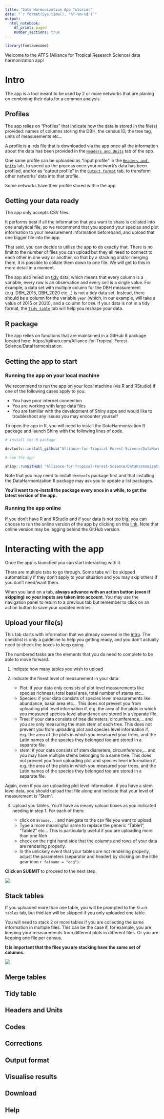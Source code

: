 ```yaml
---
title: "Data Harmonization App Tutorial"
date: "`r format(Sys.time(), '%Y-%m-%d')`"
output: 
  html_notebook:
    df_print: paged
    number_sections: true
---
```


```r
library(fontawesome)
``` 




Welcome to the ATFS (Alliance for Tropical Research Science) data harmonization app!


# Intro {#intro}

The app is a tool meant to be used by 2 or more networks that are planing on combining their data for a common analysis.

## Profiles {#profile}

The app relies on "Profiles" that indicate how the data is stored in the file(s) provided: names of columns storing the DBH, the census ID, the tree tag, units of measurements etc...

A profile is a .rds file that is downloaded via the app once all the information about the data has been provided in the [`Headers and Units`](#Headers) tab of the app.

One same profile can be uploaded as "input profile" in the [`Headers and Units`](#Headers) tab, to speed up the process once your network's data has been profiled, and/or as "output profile" in the [`Output format`](#OutputFormat) tab, to transform other networks' data into that profile.

Some networks have their profile stored within the app.

## Getting your data ready {#prepdata}

The app only accepts CSV files. 

It performs best if all the information that you want to share is collated into one analytical file, so we recommend that you append your species and plot information to your measurement information beforehand, and upload that one bigger file into the app.

That said, you can decide to utilize the app to do exactly that. There is no limit to the number of files you can upload but they all need to connect to each other in one way or another, so that by a stacking and/or merging them, it is possible to collate them down to one file. We will get to this in more detail in a moment.

The app also relied on [tidy](https://cran.r-project.org/web/packages/tidyr/vignettes/tidy-data.html#:~:text=Tidy%20data%20is%20a%20standard,Every%20column%20is%20a%20variable.) data, which means that every column is a variable, every row is an observation and every cell is a single value. For example, a data set with multiple column for the DBH measurement (e.g. DBH_2015, DBH_2020 etc...) is not a tidy data set. Instead, there should be a column for the variable `year` (which, in our example, will take a value of 2015 or 2020), and a column for `DBH`.
If your data is not in a tidy format, the [`Tidy table`](#Tidying) tab will help you reshape your data. 


## R package {#package}

The app relies on functions that are maintained in a GitHub R package located here: https://github.com/Alliance-for-Tropical-Forest-Science/DataHarmonization.

## Getting the app to start {#start}

### Running the app on your local machine {#localRun}

We recommend to run the app on your local machine (via R and RStudio) if one of the following cases apply to you:

 - You have poor internet connection
 - You are working with large data files
 - You are familiar with the development of Shiny apps and would like to troubleshoot any issues you may encounter yourself
 
To open the app in R, you will need to install the DataHarmonization R package and launch Shiny with the following lines of code.

```r
# install the R package

devtools::install_github("Alliance-for-Tropical-Forest-Science/DataHarmonization", build_vignettes = TRUE)

# run the app

shiny::runGitHub( "Alliance-for-Tropical-Forest-Science/DataHarmonization", subdir = "inst/app")
```

Note that you may need to install `devtools` package first and that installing the DataHarmonization R package may ask you to update a list packages.

**You'll want to re-install the package every once in a while, to get the latest version of the app.**

### Running the app online {#onlineRun}

If you don't have R and RStudio and if your data is not too big, you can choose to run the online version of the app by clicking on this [link](https://valentineherr.shinyapps.io/TmFO_AccelNet/). 
Note that online version may be lagging behind the GitHub version. 


# Interacting with the app {#interact}

Once the app is launched you can start interacting with it.

There are multiple tabs to go through. 
Some tabs will be skipped automatically if they don't apply to your situation and you may skip others if you don't need/want them.

When you land on a tab, **always advance with an action button (even if skipping) so your inputs are taken into account**. You may use the navigation panel to return to a previous tab but remember to click on an action button to save your updated entries.



## Upload your file(s) {#upload}

This tab starts with information that we already covered in the [intro](#intro). The checklist is only a guideline to help you getting ready, and you don't actually need to check the boxes to keep going.

The numbered tasks are the elements that you do need to complete to be able to move forward.

 1. Indicate how many tables you wish to upload
 2. Indicate the finest level of measurement in your data:
 
    - Plot: if your data only consists of plot level measurements like species richness, total basal area, total number of stems etc...
    - Species: if your data consists of species level measurements like abundance, basal area etc... This does not prevent you from uploading plot level information if, e.g. the area of the plots in which you measured species-level abundance are stored in a separate file.
    - Tree: if your data consists of tree diameters, circumference,... and you are only measuring the main stem of each tree. This does not prevent you from uploading plot and species level information if, e.g. the area of the plots in which you measured your trees, and the Latin names of the species they belonged too are stored in a separate file.
    - stem: if your data consists of stem diameters, circumference,... and you may have multiple stems belonging to a same tree. This does not prevent you from uploading plot and species level information if, e.g. the area of the plots in which you measured your trees, and the Latin names of the species they belonged too are stored in a separate file.
 
Again, even if you are uploading plot level information, if you have a stem level data, you should upload that file along and indicate that your level of measurement is "Stem".

 3. Upload you tables. You'll have as meany upload boxes as you indicated needing in step 1. For each of them:
 
    - click on `Browse...` and navigate to the csv file you want to upload
    - Type a more meaningful name to replace the generic "Table1", "Table2" etc... This is particularly useful if you are uploading more than one fileh
    - check on the right hand side that the columns and rows of your data are rendering properly. 
    - In the unlickely event that your tables are not rendering properly, adjust the parameters (separator and header) by clicking on the little gear icon `r fa(name = "cog")`.


**Click on SUBMIT** to proceed to the next step.
     
![](Upload.gif)


## Stack tables {#Stacking}

If you uploaded more than one table, you will be prompted to the `Stack tables` tab, but thid tab will be skipped if you only uploaded one table.

You will need to stack 2 or more tables if you are collecting the same information in multiple files. This can be the case if, for example, you are keeping your measurements from different plots in different files. Or you are keeping one file per census.

**It is important that the files you are stacking have the same set of columns.** 



![](Stack.gif)

## Merge tables {#Merging}

## Tidy table {#Tidying}

## Headers and Units {#Headers}

## Codes {#Codes}

## Corrections {#Correct}

## Output format {#OutputFormat}

## Visualise results {#Visualise}

## Download {#Save}

## Help {#Help}


